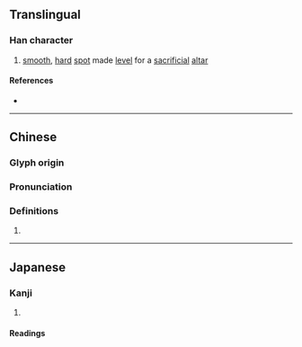 {{character info/new}}
==Translingual==

===Han character===
{{Han char|rn=32|rad=土|as=12|sn=15|four=46156|canj=GRRJ|ids=⿰土單}}

# [[smooth]], [[hard]] [[spot]] made [[level]] for a [[sacrificial]] [[altar]]

====References====
* {{Han ref|kx=0238.290|dkj=05458|dj=0477.140|hdz=10486.250|uh=58A0|ud=22688|bh=E54D|bd=58701}}

----

==Chinese==
{{zh-forms|s=𫮃}}

===Glyph origin===
{{Han etym}}

===Pronunciation===
{{zh-pron
|m=shàn
|c=sin6
|h=pfs=
|md=
|mn=
|w=
|mc=y
|oc=y
|cat=
}}

===Definitions===
{{zh-hanzi}}

# {{rfdef|zh}}

----

==Japanese==

===Kanji===
{{ja-kanji|grade=|rs=土12}}

# {{defn|lang=ja|sort=土12}}

====Readings====
{{ja-readings|on=[[せん]] (sen), [[ぜん]] (zen), [[たん]] (tan)|kun=}}